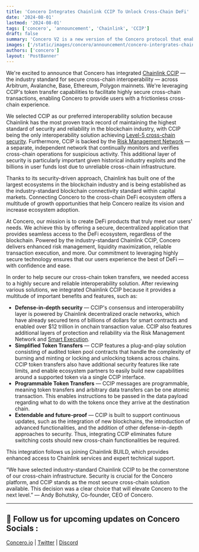 ```yaml
---
title: 'Concero Integrates Chainlink CCIP To Unlock Cross-Chain DeFi'
date: '2024-08-01'
lastmod: '2024-08-01'
tags: ['concero', 'announcement', 'Chainlink', 'CCIP']
draft: false
summary: 'Concero V2 is a new version of the Concero protocol that enables faster and more secure cross-chain communication.'
images: ['/static/images/concero/announcement/concero-intergrates-chainlink-ccip.webp']
authors: ['concero']
layout: 'PostBanner'
---
```


We're excited to announce that Concero has integrated [Chainlink CCIP](https://chain.link/cross-chain) — the industry standard for secure cross-chain interoperability — across Arbitrum, Avalanche, Base, Ethereum, Polygon mainnets. We're leveraging CCIP's token transfer capabilities to facilitate highly secure cross-chain transactions, enabling Concero to provide users with a frictionless cross-chain experience.

We selected CCIP as our preferred interoperability solution because Chainlink has the most proven track record of maintaining the highest standard of security and reliability in the blockchain industry, with CCIP being the only interoperability solution achieving [Level-5 cross-chain security](https://blog.chain.link/five-levels-cross-chain-security/). Furthermore, CCIP is backed by the [Risk Management Network](https://blog.chain.link/ccip-mainnet-early-access/#risk-management-network) — a separate, independent network that continually monitors and verifies cross-chain operations for suspicious activity. This additional layer of security is particularly important given historical industry exploits and the billions in user funds lost due to unreliable cross-chain infrastructure.

Thanks to its security-driven approach, Chainlink has built one of the largest ecosystems in the blockchain industry and is being established as the industry-standard blockchain connectivity standard within capital markets. Connecting Concero to the cross-chain DeFi ecosystem offers a multitude of growth opportunities that help Concero realize its vision and increase ecosystem adoption.

At Concero, our mission is to create DeFi products that truly meet our users' needs. We achieve this by offering a secure, decentralized application that provides seamless access to the DeFi ecosystem, regardless of the blockchain. Powered by the industry-standard Chainlink CCIP, Concero delivers enhanced risk management, liquidity maximization, reliable transaction execution, and more. Our commitment to leveraging highly secure technology ensures that our users experience the best of DeFi — with confidence and ease.

In order to help secure our cross-chain token transfers, we needed access to a highly secure and reliable interoperability solution. After reviewing various solutions, we integrated Chainlink CCIP because it provides a multitude of important benefits and features, such as:

- **Defense-in-depth security** — CCIP's consensus and interoperability layer is powered by Chainlink decentralized oracle networks, which have already secured tens of billions of dollars for smart contracts and enabled over $12 trillion in onchain transaction value. CCIP also features additional layers of protection and reliability via the Risk Management Network and [Smart Execution](https://blog.chain.link/ccip-mainnet-early-access/#smart-execution).
- **Simplified Token Transfers** — CCIP features a plug-and-play solution consisting of audited token pool contracts that handle the complexity of burning and minting or locking and unlocking tokens across chains. CCIP token transfers also have additional security features like rate limits, and enable ecosystem partners to easily build new capabilities around a supported token via a single CCIP interface.
- **Programmable Token Transfers** — CCIP messages are programmable, meaning token transfers and arbitrary data transfers can be one atomic transaction. This enables instructions to be passed in the data payload regarding what to do with the tokens once they arrive at the destination chain.
- **Extendable and future-proof** — CCIP is built to support continuous updates, such as the integration of new blockchains, the introduction of advanced functionalities, and the addition of other defense-in-depth approaches to security. Thus, integrating CCIP eliminates future switching costs should new cross-chain functionalities be required.

This integration follows us joining Chainlink BUILD, which provides enhanced access to Chainlink services and expert technical support.

“We have selected industry-standard Chainlink CCIP to be the cornerstone of our cross-chain infrastructure. Security is crucial for the Concero platform, and CCIP stands as the most secure cross-chain solution available. This decision was a clear choice that will elevate Concero to the next level.” — Andy Bohutsky, Co-founder, CEO of Concero.

---

## 🤝 Follow us for upcoming updates on Concero Socials :

[Concero.io](https://concero.io) | [Twitter](https://x.com/concero_io) | [Discord](https://discord.com/invite/lanca)